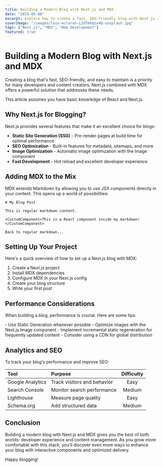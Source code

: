 ```yaml
---
title: Building a Modern Blog with Next.js and MDX
date: "2025-05-08"
excerpt: Explore how to create a fast, SEO-friendly blog with Next.js and MDX
coverImage: "/images/leio-mclaren-L2dTmhQzx4Q-unsplash.jpg"
tags: ["Next.js", "MDX", "Web Development"]
featured: true
---
```


# Building a Modern Blog with Next.js and MDX

Creating a blog that's fast, SEO-friendly, and easy to maintain is a priority for many developers and content creators. Next.js combined with MDX offers a powerful solution that addresses these needs.

<Callout variant="note" title="Note">
  This article assumes you have basic knowledge of React and Next.js.
</Callout>

## Why Next.js for Blogging?

Next.js provides several features that make it an excellent choice for blogs:

- **Static Site Generation (SSG)** - Pre-render pages at build time for optimal performance
- **SEO Optimization** - Built-in features for metadata, sitemaps, and more
- **Image Optimization** - Automatic image optimization with the Image component
- **Fast Development** - Hot reload and excellent developer experience

## Adding MDX to the Mix

MDX extends Markdown by allowing you to use JSX components directly in your content. This opens up a world of possibilities:

```mdx
# My Blog Post

This is regular markdown content.

<CustomComponent>This is a React component inside my markdown!</CustomComponent>

Back to regular markdown...
```

## Setting Up Your Project

Here's a quick overview of how to set up a Next.js blog with MDX:

1. Create a Next.js project
2. Install MDX dependencies
3. Configure MDX in your Next.js config
4. Create your blog structure
5. Write your first post

## Performance Considerations

When building a blog, performance is crucial. Here are some tips:

<Callout variant="tip" title="Performance Tips">
  - Use Static Generation whenever possible - Optimize images with the Next.js
  Image component - Implement incremental static regeneration for frequently
  updated content - Consider using a CDN for global distribution
</Callout>

## Analytics and SEO

To track your blog's performance and improve SEO:

| Tool             | Purpose                     | Difficulty |
| :--------------- | :-------------------------- | :--------: |
| Google Analytics | Track visitors and behavior |    Easy    |
| Search Console   | Monitor search performance  |   Medium   |
| Lighthouse       | Measure page quality        |    Easy    |
| Schema.org       | Add structured data         |   Medium   |

## Conclusion

Building a modern blog with Next.js and MDX gives you the best of both worlds: developer experience and content management. As you grow more comfortable with this stack, you'll discover even more ways to enhance your blog with interactive components and optimized delivery.

Happy blogging!
